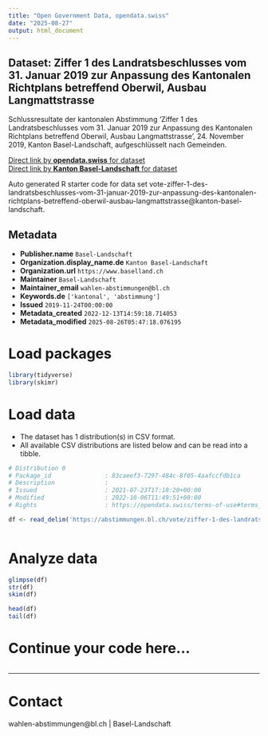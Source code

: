 ```yaml
---
title: "Open Government Data, opendata.swiss"
date: "2025-08-27"
output: html_document
---
```


## Dataset: Ziffer 1 des Landratsbeschlusses vom 31. Januar 2019 zur Anpassung des Kantonalen Richtplans betreffend Oberwil, Ausbau Langmattstrasse

Schlussresultate der kantonalen Abstimmung 'Ziffer 1 des Landratsbeschlusses vom 31. Januar 2019 zur Anpassung des Kantonalen Richtplans betreffend Oberwil, Ausbau Langmattstrasse	', 24. November 2019, Kanton Basel-Landschaft, aufgeschlüsselt nach Gemeinden.

[Direct link by **opendata.swiss** for dataset](https://opendata.swiss/de/dataset/ziffer-1-des-landratsbeschlusses-vom-31-januar-2019-zur-anpassung-des-kantonalen-richtplans-bet)<br>
[Direct link by **Kanton Basel-Landschaft** for dataset](https://abstimmungen.bl.ch/vote/ziffer-1-des-landratsbeschlusses-vom-31-januar-2019-zur-anpassung-des-kantonalen-richtplans-betreffend-oberwil-ausbau-langmattstrasse/data)

Auto generated R starter code for data set vote-ziffer-1-des-landratsbeschlusses-vom-31-januar-2019-zur-anpassung-des-kantonalen-richtplans-betreffend-oberwil-ausbau-langmattstrasse@kanton-basel-landschaft.

## Metadata

- **Publisher.name** `Basel-Landschaft`
- **Organization.display_name.de** `Kanton Basel-Landschaft`
- **Organization.url** `https://www.baselland.ch`
- **Maintainer** `Basel-Landschaft`
- **Maintainer_email** `wahlen-abstimmungen@bl.ch`
- **Keywords.de** `['kantonal', 'abstimmung']`
- **Issued** `2019-11-24T00:00:00`
- **Metadata_created** `2022-12-13T14:59:18.714053`
- **Metadata_modified** `2025-08-26T05:47:18.076195`


# Load packages

```r

library(tidyverse)
library(skimr)

```

# Load data

-   The dataset has 1 distribution(s) in CSV format.
-   All available CSV distributions are listed below and can be read into a tibble.

```r

# Distribution 0
# Package_id               : 83caeef3-7297-484c-8f05-4aafccfdb1ca
# Description              : 
# Issued                   : 2021-07-23T17:18:20+00:00
# Modified                 : 2022-10-06T11:49:51+00:00
# Rights                   : https://opendata.swiss/terms-of-use#terms_by

df <- read_delim('https://abstimmungen.bl.ch/vote/ziffer-1-des-landratsbeschlusses-vom-31-januar-2019-zur-anpassung-des-kantonalen-richtplans-betreffend-oberwil-ausbau-langmattstrasse/data-csv')



```

# Analyze data

```r

glimpse(df)
str(df)
skim(df)

head(df)
tail(df)

```

# Continue your code here...

```r

```

------------------------------------------------------------------------

# Contact

wahlen-abstimmungen@bl.ch | Basel-Landschaft
